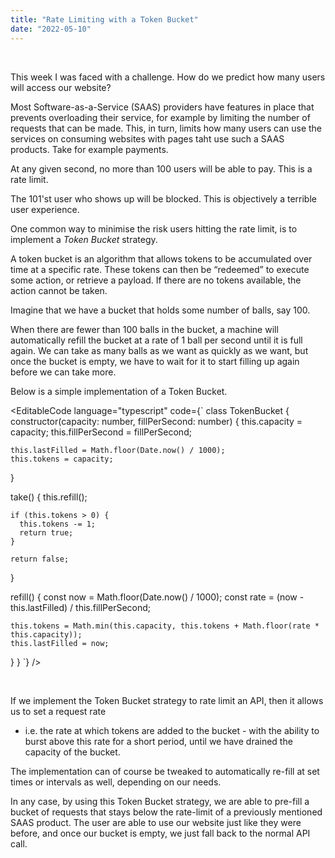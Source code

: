 ```yaml
---
title: "Rate Limiting with a Token Bucket"
date: "2022-05-10"
---
```


<br />

This week I was faced with a challenge. How do we predict how many users will access our website?

Most Software-as-a-Service (SAAS) providers have features in place that prevents overloading their service, for example by limiting the number of requests that can be made.
This, in turn, limits how many users can use the services on consuming websites with pages taht use such a SAAS products. Take for example payments.

At any given second, no more than 100 users will be able to pay. This is a rate limit.

The 101'st user who shows up will be blocked. This is objectively a terrible user experience.

One common way to minimise the risk users hitting the rate limit, is to implement a *Token Bucket* strategy.

A token bucket is an algorithm that allows tokens to be accumulated over time at a specific rate.
These tokens can then be “redeemed” to execute some action, or retrieve a payload. If there are no tokens available, the action cannot be taken.

Imagine that we have a bucket that holds some number of balls, say 100.

When there are fewer than 100 balls in the bucket, a machine will automatically refill the bucket
at a rate of 1 ball per second until it is full again. We can take as many balls as we want as
quickly as we want, but once the bucket is empty, we have to wait for it to start filling up again
before we can take more.

Below is a simple implementation of a Token Bucket.

<EditableCode
  language="typescript"
  code={`
class TokenBucket {
  constructor(capacity: number, fillPerSecond: number) {
    this.capacity = capacity;
    this.fillPerSecond = fillPerSecond;

    this.lastFilled = Math.floor(Date.now() / 1000);
    this.tokens = capacity;
  }

  take() {
    this.refill();

    if (this.tokens > 0) {
      this.tokens -= 1;
      return true;
    }

    return false;
  }

  refill() {
    const now = Math.floor(Date.now() / 1000);
    const rate = (now - this.lastFilled) / this.fillPerSecond;

    this.tokens = Math.min(this.capacity, this.tokens + Math.floor(rate * this.capacity));
    this.lastFilled = now;
  }
}
`}
/>

<br />

If we implement the Token Bucket strategy to rate limit an API, then it allows us to set a request rate
- i.e. the rate at which tokens are added to the bucket - with the ability to burst above this rate for
a short period, until we have drained the capacity of the bucket.

The implementation can of course be tweaked to automatically re-fill at set times or intervals as well, depending on our needs.

In any case, by using this Token Bucket strategy, we are able to pre-fill a bucket of requests that stays below the rate-limit
of a previously mentioned SAAS product. The user are able to use our website just like they were before, and once our bucket is empty, we just fall back to the normal API call.

